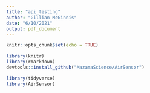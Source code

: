 ```yaml
---
title: "api_testing"
author: "Gillian McGinnis"
date: "6/10/2021"
output: pdf_document
---
```


```r
knitr::opts_chunk$set(echo = TRUE)
```

```r
library(knitr)
library(rmarkdown)
devtools::install_github("MazamaScience/AirSensor")

library(tidyverse)
library(AirSensor)
```

